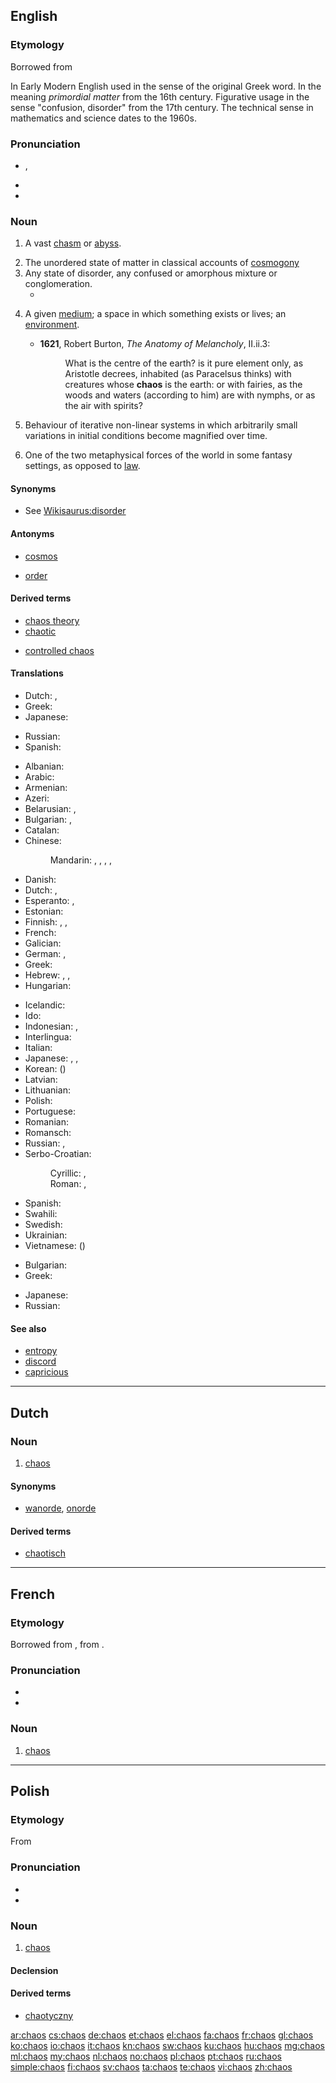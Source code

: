 {{also|Chaos}}
==English==

{{slim-wikipedia|Chaos (disambiguation)}}

===Etymology===
Borrowed from {{etyl|grc|en}} {{term|χάος||vast chasm, void|tr=khaos|lang=grc|sc=polytonic}}

In Early Modern English used in the sense of the original Greek word. In the meaning ''primordial matter'' from the 16th century. Figurative usage in the sense "confusion, disorder" from the 17th century. The technical sense in mathematics and science dates to the 1960s.

===Pronunciation===
* {{IPA|/ˈkeɪ.ɒs/}}, {{X-SAMPA|/keIQs/}}
* {{audio|en-us-chaos.ogg|Audio (US)}}
* {{rhymes|eɪɒs}}

===Noun===
{{en-noun|-|es}}

# {{context|obsolete|lang=en}} A vast [[chasm]] or [[abyss]].
# The unordered state of matter in classical accounts of [[cosmogony]]
# Any state of disorder, any confused or amorphous mixture or conglomeration.
#* {{quote-book|title=Adam, the Baby, and the Man from Mars‎|page=54|author=Irwin Edman|year=1977|passage=or out of these chaoses order may be made, out of this ferment a clear wine of life. There are '''chaoses''' that have gone too far for retrieval}}
# {{context|obsolete|rare|lang=en}} A given [[medium]]; a space in which something exists or lives; an [[environment]].
#* '''1621''', Robert Burton, ''The Anatomy of Melancholy'', II.ii.3:
#*: What is the centre of the earth? is it pure element only, as Aristotle decrees, inhabited (as Paracelsus thinks) with creatures whose '''chaos''' is the earth: or with fairies, as the woods and waters (according to him) are with nymphs, or as the air with spirits?
# {{context|mathematics|lang=en}} Behaviour of iterative non-linear systems in which arbitrarily small variations in initial conditions become magnified over time.
# {{context|fantasy|lang=en}} One of the two metaphysical forces of the world in some fantasy settings, as opposed to [[law]].

====Synonyms====
* See [[Wikisaurus:disorder]]

====Antonyms====
* {{sense|classical cosmogony}} [[cosmos]]
* {{sense|state of disorder}} [[order]]

====Derived terms====
{{rel-top|terms derived from chaos}}
* [[chaos theory]]
* [[chaotic]]
{{rel-mid}}
* [[controlled chaos]]
{{rel-bottom}}

====Translations====
{{trans-top|in classical cosmogony}}
* Dutch: {{t|nl|chaos|m}}, {{t|nl|baaierd|m}}
* Greek: {{t+|el|χάος|n|tr=cháos|sc=Grek}}
* Japanese: {{t-|ja|混沌|tr=こんとん, konton|sc=Jpan}}
{{trans-mid}}
* Russian: {{t+|ru|хаос|m|tr=xáos, xaós|sc=Cyrl}}
* Spanish: {{t+|es|caos}}
{{trans-bottom}}

{{trans-top|state of disorder}}
* Albanian: {{t-|sq|kaos|m}}
* Arabic: {{t-|ar|فوضى|f|tr=fawDaa|sc=Arab}}
* Armenian: {{t-|hy|քաոս|tr=k'aos|sc=Armn}}
* Azeri: {{t-|az|hərc-mərclik}}
* Belarusian: {{t-|be|хаос|m|tr=xaós|sc=Cyrl}}, {{t-|be|хаас|m|tr=xáas|sc=Cyrl}}
* Bulgarian: {{t+|bg|хаос|m|tr=chaos|sc=Cyrl}}, {{t+|bg|безредие|n|tr=bezredie|sc=Cyrl}}
* Catalan: {{t-|ca|caos|m}}
* Chinese:
*: Mandarin: {{t|cmn|混沌|tr=hùndùn|sc=Hani}}, {{t|cmn|混亂|sc=Hani}}, {{t|cmn|混乱|tr=hùnluàn|sc=Hani}}, {{t|cmn|渾沌|sc=Hani}}, {{t|cmn|浑沌|tr=húndùn|sc=Hani}}
* Danish: {{t-|da|kaos|n}}
* Dutch: {{t+|nl|chaos|m}}, {{t|nl|wanorde|c}}
* Esperanto: {{t-|eo|ĥaoso}}, {{t-|eo|kaoso}}
* Estonian: {{t-|et|kaos}}
* Finnish: {{t+|fi|kaaos}}, {{t-|fi|epäjärjestys}}, {{t+|fi|sekasorto}}
* French: {{t+|fr|chaos|m}}
* Galician: {{t+|gl|caos|m}}
* German: {{t+|de|Unordnung|f}}, {{t+|de|Chaos|n}}
* Greek: {{t+|el|χάος|n|tr=cháos|sc=Grek}}
* Hebrew: {{t-|he|תוהו|tr=tóhu|sc=Hebr}}, {{t-|he|תוהו ובוהו|tr=tóhu vavóhu|sc=Hebr}}, {{t+|he|כאוס|tr=kéos|sc=Hebr}}
* Hungarian: {{t+|hu|káosz}}
{{trans-mid}}
* Icelandic: {{t-|is|ringulreið|f}}
* Ido: {{t+|io|kaoso}}
* Indonesian: {{t+|id|kekacauan}}, {{t+|id|prahara}}
* Interlingua: {{t-|ia|chaos}}
* Italian: {{t+|it|caos|m}}
* Japanese: {{t+|ja|混乱|tr=こんらん, konran|sc=Jpan}}, {{t-|ja|無秩序|tr=むちつじょ, muchitsujo|sc=Jpan}}, {{t-|ja|混沌|tr=こんとん, konton|sc=Jpan}}
* Korean: {{t+|ko|혼돈|tr=hondon|sc=Hang}} ({{t+|ko|混沌|sc=Kore}})
* Latvian: {{t-|lv|haoss|m}}
* Lithuanian: {{t-|lt|chaosas|m}}
* Polish: {{t+|pl|chaos|m}}
* Portuguese: {{t+|pt|caos|m}}
* Romanian: {{t-|ro|haos|n}}
* Romansch: {{t-|rm|caos|m}}
* Russian: {{t+|ru|хаос|m|tr=xáos, xaós|sc=Cyrl}}, {{t+|ru|беспорядок|m|tr=besporjádok|sc=Cyrl}}
* Serbo-Croatian:
*: Cyrillic: {{qualifier|Bosnian, Serbian}} {{t-|sh|хаос|m|sc=Cyrl}}, {{qualifier|Croatian}} {{t-|sh|каос|m|sc=Cyrl}}
*: Roman: {{qualifier|Bosnian, Serbian}} {{t-|sh|haos|m}}, {{qualifier|Croatian}} {{t-|sh|kaos|m}}
* Spanish: {{t+|es|caos}}
* Swahili: {{t-|sw|kesheshe}}
* Swedish: {{t+|sv|kaos|n}}
* Ukrainian: {{t-|uk|хаос|m|tr=xaós|sc=Cyrl}}
* Vietnamese: {{t+|vi|hỗn loạn}} ({{t-|vi|混亂}})
{{trans-bottom}}

{{trans-top|mathematics}}
* Bulgarian: {{t+|bg|хаос|m|tr=chaos|sc=Cyrl}}
* Greek: {{t+|el|χάος|n|tr=chàos|sc=Grek}}
{{trans-mid}}
* Japanese: {{t-|ja|カオス|tr=kaosu}}
* Russian: {{t+|ru|хаос|m|tr=xáos, xaós|sc=Cyrl}}
{{trans-bottom}}

====See also====
* [[entropy]]
* [[discord]]
* [[capricious]]

----

==Dutch==

===Noun===
{{nl-noun|m|-|-}}

# [[#English|chaos]]

====Synonyms====
* [[wanorde]], [[onorde]]

====Derived terms====
* [[chaotisch]]

----

==French==

===Etymology===
Borrowed from {{etyl|la|fr}} {{term|chaos|lang=la}}, from {{etyl|grc|fr}} {{term|χάος|lang=grc}}.

===Pronunciation===
* {{IPA|/kao/|lang=fr}}
* {{audio|Fr-chaos.ogg|Audio}}

===Noun===
{{fr-noun|m|-}}

# [[#English|chaos]]

----

==Polish==

===Etymology===
From {{etyl|grc|pl}} {{term|χάος||vast chasm, void|tr=khaos|lang=grc|sc=polytonic}}

===Pronunciation===
* {{IPA|/ˈxaɔs̪/|lang=pl}}
* {{audio|Pl-chaos.ogg|Audio}}

===Noun===
{{pl-noun|m}}

# [[#English|chaos]]

====Declension====
{{pl-decl-noun-sing
|chaos
|chaosu
|chaosowi
|chaos
|chaosem
|chaosie
|chaosie
}}

====Derived terms====
* [[chaotyczny]]

[[ar:chaos]]
[[cs:chaos]]
[[de:chaos]]
[[et:chaos]]
[[el:chaos]]
[[fa:chaos]]
[[fr:chaos]]
[[gl:chaos]]
[[ko:chaos]]
[[io:chaos]]
[[it:chaos]]
[[kn:chaos]]
[[sw:chaos]]
[[ku:chaos]]
[[hu:chaos]]
[[mg:chaos]]
[[ml:chaos]]
[[my:chaos]]
[[nl:chaos]]
[[no:chaos]]
[[pl:chaos]]
[[pt:chaos]]
[[ru:chaos]]
[[simple:chaos]]
[[fi:chaos]]
[[sv:chaos]]
[[ta:chaos]]
[[te:chaos]]
[[vi:chaos]]
[[zh:chaos]]